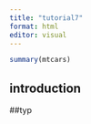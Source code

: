 ```yaml
---
title: "tutorial7"
format: html
editor: visual
---
```


```r
summary(mtcars)
```
## introduction

##typ
